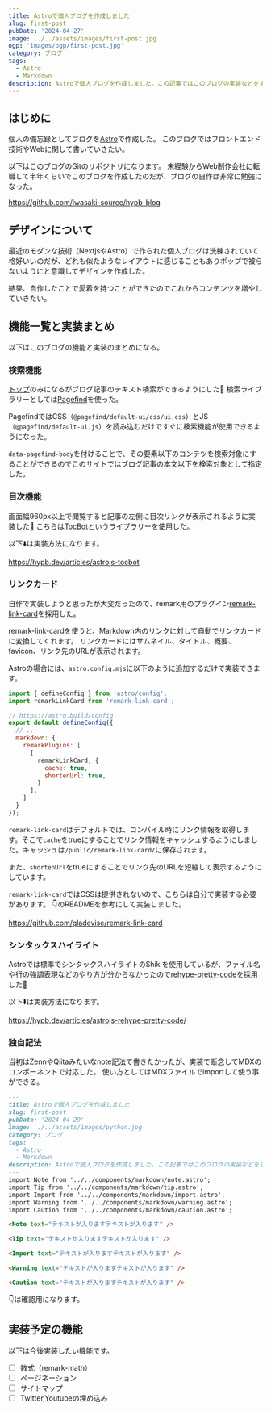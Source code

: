 ```yaml
---
title: Astroで個人ブログを作成しました
slug: first-post
pubDate: '2024-04-27'
image: ../../assets/images/first-post.jpg
ogp: 'images/ogp/first-post.jpg'
category: ブログ
tags:
  - Astro
  - Markdown
description: Astroで個人ブログを作成しました。この記事ではこのブログの実装などをまとめています
---
```


## はじめに

個人の備忘録としてブログを[Astro](https://astro.build)で作成した。
このブログではフロントエンド技術やWebに関して書いていきたい。

以下はこのブログのGitのリポジトリになります。
未経験からWeb制作会社に転職して半年くらいでこのブログを作成したのだが、ブログの自作は非常に勉強になった。

https://github.com/iwasaki-source/hypb-blog

## デザインについて

最近のモダンな技術（NextjsやAstro）で作られた個人ブログは洗練されていて格好いいのだが、どれも似たようなレイアウトに感じることもありポップで被らないようにと意識してデザインを作成した。

結果、自作したことで愛着を持つことができたのでこれからコンテンツを増やしていきたい。

## 機能一覧と実装まとめ

以下はこのブログの機能と実装のまとめになる。

### 検索機能

[トップ](https://hypb.dev)のみになるがブログ記事のテキスト検索ができるようにした🔎
検索ライブラリーとしては[Pagefind](https://pagefind.app/)を使った。

PagefindではCSS（`@pagefind/default-ui/css/ui.css`）とJS（`@pagefind/default-ui.js`）を読み込むだけですぐに検索機能が使用できるようになった。

`data-pagefind-body`を付けることで、その要素以下のコンテツを検索対象にすることができるのでこのサイトではブログ記事の本文以下を検索対象として指定した。

### 目次機能

画面幅960px以上で閲覧すると記事の左側に目次リンクが表示されるように実装した📔
こちらは[TocBot](https://tscanlin.github.io/tocbot/)というライブラリーを使用した。

以下:arrow_down:は実装方法になります。

https://hypb.dev/articles/astrojs-tocbot

### リンクカード

自作で実装しようと思ったが大変だったので、remark用のプラグイン[remark-link-card](https://github.com/gladevise/remark-link-card?tab=readme-ov-file)を採用した。

remark-link-cardを使うと、Markdown内のリンクに対して自動でリンクカードに変換してくれます。
リンクカードにはサムネイル、タイトル、概要、favicon、リンク先のURLが表示されます。

Astroの場合には、`astro.config.mjs`に以下のように追加するだけで実装できます。

```js title="astro.config.mjs"
import { defineConfig } from 'astro/config';
import remarkLinkCard from 'remark-link-card';

// https://astro.build/config
export default defineConfig({
  // ...
  markdown: {
    remarkPlugins: [
      [
        remarkLinkCard, {
          cache: true,
          shortenUrl: true,
        }
      ],
    ]
  }
});
```

`remark-link-card`はデフォルトでは、コンパイル時にリンク情報を取得します。そこで`cache`をtrueにすることでリンク情報をキャッシュするようにしました。キャッシュは`/public/remark-link-card/`に保存されます。

また、`shortenUrl`をtrueにすることでリンク先のURLを短縮して表示するようにしています。

`remark-link-card`ではCSSは提供されないので、こちらは自分で実装する必要があります。
👇のREADMEを参考にして実装しました。

https://github.com/gladevise/remark-link-card

### シンタックスハイライト

Astroでは標準でシンタックスハイライトのShikiを使用しているが、ファイル名や行の強調表現などのやり方が分からなかったので[rehype-pretty-code](https://rehype-pretty.pages.dev/)を採用した🔮

以下⬇️は実装方法になります。

https://hypb.dev/articles/astrojs-rehype-pretty-code/

### 独自記法

当初はZennやQiitaみたいなnote記法で書きたかったが、実装で断念してMDXのコンポーネントで対応した。
使い方としてはMDXファイルでimportして使う事ができる。

```md
---
title: Astroで個人ブログを作成しました
slug: first-post
pubDate: '2024-04-29'
image: ../../assets/images/python.jpg
category: ブログ
tags:
  - Astro
  - Markdown
description: Astroで個人ブログを作成しました。この記事ではこのブログの実装などをまとめています
---
import Note from '../../components/markdown/note.astro';
import Tip from '../../components/markdown/tip.astro';
import Import from '../../components/markdown/import.astro';
import Warning from '../../components/markdown/warning.astro';
import Caution from '../../components/markdown/caution.astro';

<Note text="テキストが入りますテキストが入ります" />

<Tip text="テキストが入りますテキストが入ります" />

<Import text="テキストが入りますテキストが入ります" />

<Warning text="テキストが入りますテキストが入ります" />

<Caution text="テキストが入りますテキストが入ります" />
```

👇は確認用になります。

<Note text="テキストが入りますテキストが入ります" />

<Tip text="テキストが入りますテキストが入ります" />

<Import text="テキストが入りますテキストが入ります" />

<Warning text="テキストが入りますテキストが入ります" />

<Caution text="テキストが入りますテキストが入ります" />

## 実装予定の機能

以下は今後実装したい機能です。

- [ ] 数式（remark-math）
- [ ] ページネーション
- [ ] サイトマップ
- [ ] Twitter,Youtubeの埋め込み
